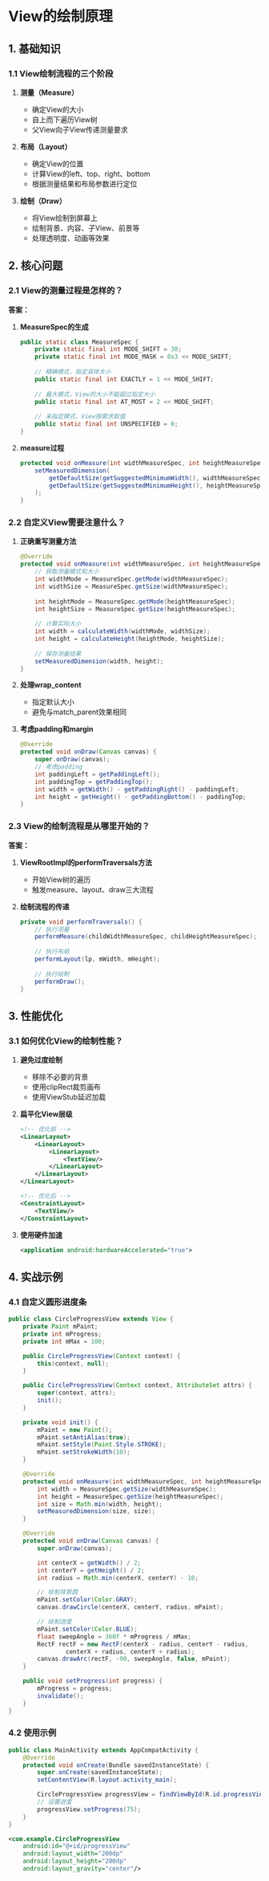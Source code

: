# View的绘制原理

## 1. 基础知识

### 1.1 View绘制流程的三个阶段

1. **测量（Measure）**
   - 确定View的大小
   - 自上而下遍历View树
   - 父View向子View传递测量要求

2. **布局（Layout）**
   - 确定View的位置
   - 计算View的left、top、right、bottom
   - 根据测量结果和布局参数进行定位

3. **绘制（Draw）**
   - 将View绘制到屏幕上
   - 绘制背景、内容、子View、前景等
   - 处理透明度、动画等效果

## 2. 核心问题

### 2.1 View的测量过程是怎样的？

**答案：**

1. **MeasureSpec的生成**
   ```java
   public static class MeasureSpec {
       private static final int MODE_SHIFT = 30;
       private static final int MODE_MASK = 0x3 << MODE_SHIFT;
       
       // 精确模式，指定具体大小
       public static final int EXACTLY = 1 << MODE_SHIFT;
       
       // 最大模式，View的大小不能超过指定大小
       public static final int AT_MOST = 2 << MODE_SHIFT;
       
       // 未指定模式，View按需求取值
       public static final int UNSPECIFIED = 0;
   }
   ```

2. **measure过程**
   ```java
   protected void onMeasure(int widthMeasureSpec, int heightMeasureSpec) {
       setMeasuredDimension(
           getDefaultSize(getSuggestedMinimumWidth(), widthMeasureSpec),
           getDefaultSize(getSuggestedMinimumHeight(), heightMeasureSpec)
       );
   }
   ```

### 2.2 自定义View需要注意什么？

1. **正确重写测量方法**
   ```java
   @Override
   protected void onMeasure(int widthMeasureSpec, int heightMeasureSpec) {
       // 获取测量模式和大小
       int widthMode = MeasureSpec.getMode(widthMeasureSpec);
       int widthSize = MeasureSpec.getSize(widthMeasureSpec);
       
       int heightMode = MeasureSpec.getMode(heightMeasureSpec);
       int heightSize = MeasureSpec.getSize(heightMeasureSpec);
       
       // 计算实际大小
       int width = calculateWidth(widthMode, widthSize);
       int height = calculateHeight(heightMode, heightSize);
       
       // 保存测量结果
       setMeasuredDimension(width, height);
   }
   ```

2. **处理wrap_content**
   - 指定默认大小
   - 避免与match_parent效果相同

3. **考虑padding和margin**
   ```java
   @Override
   protected void onDraw(Canvas canvas) {
       super.onDraw(canvas);
       // 考虑padding
       int paddingLeft = getPaddingLeft();
       int paddingTop = getPaddingTop();
       int width = getWidth() - getPaddingRight() - paddingLeft;
       int height = getHeight() - getPaddingBottom() - paddingTop;
   }
   ```

### 2.3 View的绘制流程是从哪里开始的？

**答案：**

1. **ViewRootImpl的performTraversals方法**
   - 开始View树的遍历
   - 触发measure、layout、draw三大流程

2. **绘制流程的传递**
   ```java
   private void performTraversals() {
       // 执行测量
       performMeasure(childWidthMeasureSpec, childHeightMeasureSpec);
       
       // 执行布局
       performLayout(lp, mWidth, mHeight);
       
       // 执行绘制
       performDraw();
   }
   ```

## 3. 性能优化

### 3.1 如何优化View的绘制性能？

1. **避免过度绘制**
   - 移除不必要的背景
   - 使用clipRect裁剪画布
   - 使用ViewStub延迟加载

2. **扁平化View层级**
   ```xml
   <!-- 优化前 -->
   <LinearLayout>
       <LinearLayout>
           <LinearLayout>
               <TextView/>
           </LinearLayout>
       </LinearLayout>
   </LinearLayout>

   <!-- 优化后 -->
   <ConstraintLayout>
       <TextView/>
   </ConstraintLayout>
   ```

3. **使用硬件加速**
   ```xml
   <application android:hardwareAccelerated="true">
   ```

## 4. 实战示例

### 4.1 自定义圆形进度条

```java
public class CircleProgressView extends View {
    private Paint mPaint;
    private int mProgress;
    private int mMax = 100;

    public CircleProgressView(Context context) {
        this(context, null);
    }

    public CircleProgressView(Context context, AttributeSet attrs) {
        super(context, attrs);
        init();
    }

    private void init() {
        mPaint = new Paint();
        mPaint.setAntiAlias(true);
        mPaint.setStyle(Paint.Style.STROKE);
        mPaint.setStrokeWidth(10);
    }

    @Override
    protected void onMeasure(int widthMeasureSpec, int heightMeasureSpec) {
        int width = MeasureSpec.getSize(widthMeasureSpec);
        int height = MeasureSpec.getSize(heightMeasureSpec);
        int size = Math.min(width, height);
        setMeasuredDimension(size, size);
    }

    @Override
    protected void onDraw(Canvas canvas) {
        super.onDraw(canvas);

        int centerX = getWidth() / 2;
        int centerY = getHeight() / 2;
        int radius = Math.min(centerX, centerY) - 10;

        // 绘制背景圆
        mPaint.setColor(Color.GRAY);
        canvas.drawCircle(centerX, centerY, radius, mPaint);

        // 绘制进度
        mPaint.setColor(Color.BLUE);
        float sweepAngle = 360f * mProgress / mMax;
        RectF rectF = new RectF(centerX - radius, centerY - radius,
                centerX + radius, centerY + radius);
        canvas.drawArc(rectF, -90, sweepAngle, false, mPaint);
    }

    public void setProgress(int progress) {
        mProgress = progress;
        invalidate();
    }
}
```

### 4.2 使用示例

```java
public class MainActivity extends AppCompatActivity {
    @Override
    protected void onCreate(Bundle savedInstanceState) {
        super.onCreate(savedInstanceState);
        setContentView(R.layout.activity_main);

        CircleProgressView progressView = findViewById(R.id.progressView);
        // 设置进度
        progressView.setProgress(75);
    }
}
```

```xml
<com.example.CircleProgressView
    android:id="@+id/progressView"
    android:layout_width="200dp"
    android:layout_height="200dp"
    android:layout_gravity="center"/>
```